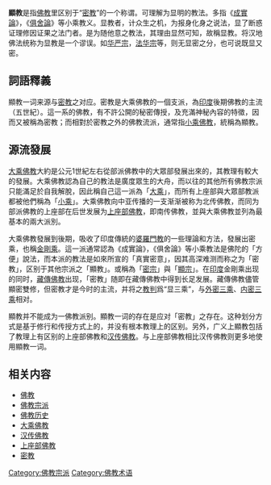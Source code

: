 {{佛教}}
'''顯教'''是指[[佛教|佛教]]里区别于“[[密宗|密教]]”的一个称谓。可理解为显明的教法。多指《[[成實論|成實論]]》，《[[俱舍論|俱舍論]]》等小乘教义。显教者，计众生之机，为报身化身之说法，显了断惑证理修因证果之法门者。是为随他意之教法，其理由显然可知，故稱显教。将汉地佛法统称为显教是一个谬误。如[[华严宗|华严宗]]，[[法华宗|法华宗]]等，则无显密之分，也可说既显又密。

==詞語釋義==
顯教一词来源与[[密宗|密教]]之对应。密教是大乘佛教的一個支派，為[[印度|印度]]後期佛教的主流（五世紀）。這一系的佛教，有不許公開的秘密傳授，及充滿神秘內容的特徵，因而又被稱為密教；而相對於密教之外的佛教流派，通常指[[小乘佛教|小乘佛教]]，統稱為顯教。

==源流發展==
[[大乘佛教|大乘佛教]]大約是公元1世紀左右從部派佛教中的大眾部發展出來的，其教理有較大的發展。大乘佛教認為自己的教法是廣度眾生的大舟，而以往的其他所有佛教宗派只能滿足於自我解脫，因此稱自己這一派為「[[大乘佛教|大乘]]」，而所有上座部與大眾部教派都被他們稱為「[[小乘佛教|小乘]]」。大乘佛教向中亚传播的一支渐渐被称为北传佛教，而同为部派佛教的上座部在后世发展为[[上座部佛教|上座部佛教]]，即南传佛教，並與大乘佛教並列為最基本的兩大派別。

大乘佛教發展到後期，吸收了印度傳統的[[婆羅門教|婆羅門教]]的一些理論和方法，發展出密乘，也稱[[密宗|金剛乘]]。這一派通常認為《成實論》，《俱舍論》等小乘教法是佛陀的「方便」說法，而本派的教法是如來所宣的「真實密意」，因其高深难测而称之为「密教」，区别于其他宗派之「顯教」。或稱為「[[密宗|密宗]]」與「[[顯宗|顯宗]]」。在[[印度|印度]]金剛乘出现的同时，[[藏傳佛教|藏傳佛教]]出现，「密教」随即在藏傳佛教中得到长足发展。藏傳佛教儘管顯密雙修，但密教才是今时的主流，并将之[[教判#藏传佛教九乘判教|教判]]爲“显三乘”，与[[外密三乘|外密三乘]]、[[内密三乘|内密三乘]]相对。

顯教并不能成为一佛教派别。顯教一词的存在是应对「密教」之存在。这种划分方式是基于修行和传授方式上的，并没有根本教理上的区别。另外，广义上顯教包括了教理上有区别的上座部佛教和[[汉传佛教|汉传佛教]]。与上座部佛教相比汉传佛教则更多地使用顯教一词。

== 相关内容 ==
*[[佛教|佛教]]
*[[佛教宗派|佛教宗派]]
*[[佛教历史|佛教历史]]
*[[大乘佛教|大乘佛教]]
*[[汉传佛教|汉传佛教]]
*[[上座部佛教|上座部佛教]]
*[[密教|密教]]

[[Category:佛教宗派|Category:佛教宗派]]
[[Category:佛教术语|Category:佛教术语]]